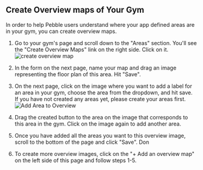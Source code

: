 ## Create Overview maps of Your Gym

In order to help Pebble users understand where your app defined areas are in your gym, you can create overview maps.

1. Go to your gym's page and scroll down to the "Areas" section. You'll see the "Create Overview Maps" link on the right side. Click on it.
   ![create overview map](../images/create-overview.png)

2. In the form on the next page, name your map and drag an image representing the floor plan of this area. Hit "Save".

3. On the next page, click on the image where you want to add a label for an area in your gym, choose the area from the dropdown, and hit save. If you have not created any areas yet, please create your areas first.
   ![Add Area to Overview](../images/overview-area.png)

4. Drag the created button to the area on the image that corresponds to this area in the gym. Click on the image again to add another area.

5. Once you have added all the areas you want to this overview image, scroll to the bottom of the page and click "Save". Don

6. To create more overview images, click on the "+ Add an overview map" on the left side of this page and follow steps 1-5.
